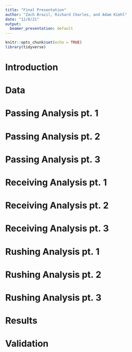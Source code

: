 ```yaml
---
title: "Final Presentation"
author: "Zach Brazil, Richard Charles, and Adam Kiehl"
date: "12/8/21"
output: 
  beamer_presentation: default
---
```


```r
knitr::opts_chunk$set(echo = TRUE)
library(tidyverse)
```

# Introduction

# Data

# Passing Analysis pt. 1

# Passing Analysis pt. 2

# Passing Analysis pt. 3

# Receiving Analysis pt. 1

# Receiving Analysis pt. 2

# Receiving Analysis pt. 3

# Rushing Analysis pt. 1

# Rushing Analysis pt. 2

# Rushing Analysis pt. 3

# Results

# Validation
